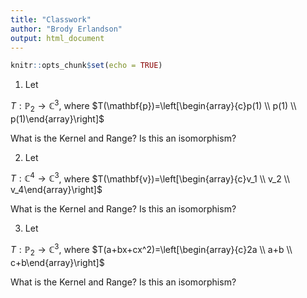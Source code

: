 ---
title: "Classwork"
author: "Brody Erlandson"
output: html_document
---

```{r setup, include=FALSE}
knitr::opts_chunk$set(echo = TRUE)
```

1) Let 

$T: \mathbb{P}_{2} \rightarrow \mathbb{C}^{3}$, where $T(\mathbf{p})=\left[\begin{array}{c}p(1) \\ p(1) \\ p(1)\end{array}\right]$

What is the Kernel and Range? Is this an isomorphism?

2) Let 

$T: \mathbb{C}^{4} \rightarrow \mathbb{C}^{3}$, where $T(\mathbf{v})=\left[\begin{array}{c}v_1 \\ v_2 \\ v_4\end{array}\right]$

What is the Kernel and Range? Is this an isomorphism?

3) Let 

$T: \mathbb{P}_{2} \rightarrow \mathbb{C}^{3}$, where $T(a+bx+cx^2)=\left[\begin{array}{c}2a \\ a+b \\ c+b\end{array}\right]$

What is the Kernel and Range? Is this an isomorphism?